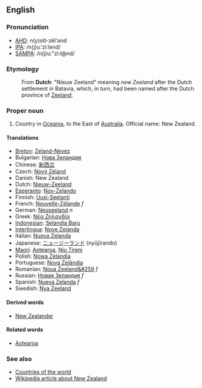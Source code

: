 ==English==
===Pronunciation===
*[[w:AHD|AHD]]: n(y)oo͞-zēl'ənd
*[[w:IPA|IPA]]: /n(j)uːˈziːlənd/
*[[w:SAMPA|SAMPA]]: /n(j)u:"zi:l@nd/

===Etymology===
:From '''Dutch''': "Nieuw Zeeland" meaning ''new'' ''Zeeland'' after the Dutch settlement in Batavia, which, in turn, had been named after the Dutch province of [[Zeeland]].
===Proper noun===

# Country in [[Oceania]], to the East of [[Australia]]. Official name: New Zealand.

====Translations====
*[[Breton]]: [[Zeland-Nevez]]
*Bulgarian: [[Нова Зеландия]]
*Chinese: [[新西兰]]
*Czech: [[Nový Zéland]]
*Danish: New Zealand
*Dutch: [[Nieuw-Zeeland]]
*[[Esperanto]]: [[Nov-Zelando]]
*Finnish: [[Uusi-Seelanti]]
*French: [[Nouvelle-Zélande]] ''f''
*German: [[Neuseeland]] ''n''
*Greek: [[Νέα Ζηλανδία]]
*[[Indonesian]]: [[Selandia Baru]]
*[[Interlingua]]: [[Nove Zelanda]]
*Italian: [[Nuova Zelanda]]
*Japanese: [[ニュージーランド]] (nyūjīrando)
*[[Maori]]: [[Aotearoa]], [[Niu Tireni]]
*Polish: [[Nowa Zelandia]]
*Portuguese: [[Nova Zelândia]]
*Romanian: [[Noua Zeeland&#259]] ''f''
*Russian: [[Новая Зеландия]] ''f''
*Spanish: [[Nueva Zelanda]] ''f''
*Swedish: [[Nya Zeeland]]

====Derived words====
*[[New Zealander]]
====Related words====
*[[Aotearoa]]
===See also===
*[[Countries of the world]]
*[[w:New Zealand|Wikipedia article about New Zealand]]